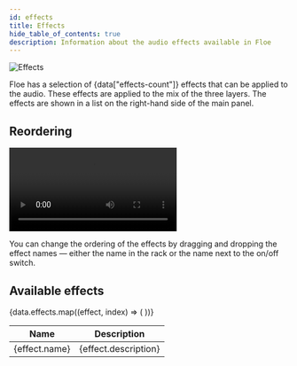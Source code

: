 ```yaml
---
id: effects
title: Effects
hide_table_of_contents: true
description: Information about the audio effects available in Floe
---
```


<!--
SPDX-FileCopyrightText: 2025 Sam Windell
SPDX-License-Identifier: MIT
-->


![Effects](/images/effects.png)

Floe has a selection of {data["effects-count"]} effects that can be applied to the audio. These effects are applied to the mix of the three layers. The effects are shown in a list on the right-hand side of the main panel. 

## Reordering

<video width="60%" controls>
  <source src="/images/effects-reorder.mp4" type="video/mp4" />
  Your browser does not support the video tag.
</video>

You can change the ordering of the effects by dragging and dropping the effect names — either the name in the rack or the name next to the on/off switch.

## Available effects

<table>
  <thead>
    <tr>
      <th>Name</th>
      <th>Description</th>
    </tr>
  </thead>
  <tbody>
    {data.effects.map((effect, index) => (
      <tr key={index}>
        <td>{effect.name}</td>
        <td>{effect.description}</td>
      </tr>
    ))}
  </tbody>
</table>

